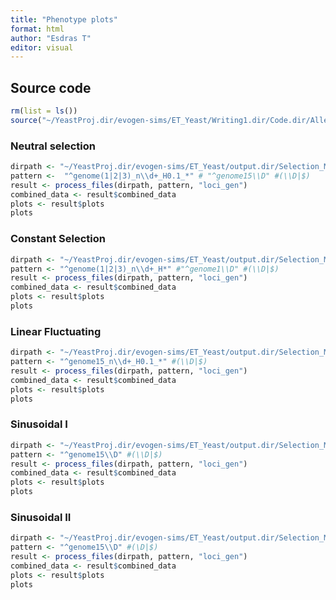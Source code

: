 ```yaml
---
title: "Phenotype plots"
format: html
author: "Esdras T"
editor: visual
---
```


## Source code

```r
rm(list = ls())
source("~/YeastProj.dir/evogen-sims/ET_Yeast/Writing1.dir/Code.dir/AlleleFrequencyPlotCode.R")
```

### Neutral selection

```r
dirpath <- "~/YeastProj.dir/evogen-sims/ET_Yeast/output.dir/Selection_Models/WF.dir/NS.dir/"
pattern <-  "^genome(1|2|3)_n\\d+_H0.1_*" # "^genome15\\D" #(\\D|$)
result <- process_files(dirpath, pattern, "loci_gen")
combined_data <- result$combined_data
plots <- result$plots
plots
```

### Constant Selection

```r
dirpath <- "~/YeastProj.dir/evogen-sims/ET_Yeast/output.dir/Selection_Models/WF.dir/CS.dir/"
pattern <- "^genome(1|2|3)_n\\d+_H*" #"^genome1\\D" #(\\D|$)
result <- process_files(dirpath, pattern, "loci_gen")
combined_data <- result$combined_data
plots <- result$plots
plots
```

### Linear Fluctuating

```r
dirpath <- "~/YeastProj.dir/evogen-sims/ET_Yeast/output.dir/Selection_Models/WF.dir/LinFS.dir/"
pattern <- "^genome15_n\\d+_H0.1_*" #(\\D|$)
result <- process_files(dirpath, pattern, "loci_gen")
combined_data <- result$combined_data
plots <- result$plots
plots
```

### Sinusoidal I

```r
dirpath <- "~/YeastProj.dir/evogen-sims/ET_Yeast/output.dir/Selection_Models/WF.dir/SinFS.dir/"
pattern <- "^genome15\\D" #(\\D|$)
result <- process_files(dirpath, pattern, "loci_gen")
combined_data <- result$combined_data
plots <- result$plots
plots
```

### Sinusoidal II

```r
dirpath <- "~/YeastProj.dir/evogen-sims/ET_Yeast/output.dir/Selection_Models/WF.dir/SinFSGen.dir/" 
pattern <- "^genome15\\D" #(\D|$) 
result <- process_files(dirpath, pattern, "loci_gen") 
combined_data <- result$combined_data 
plots <- result$plots 
plots
```
